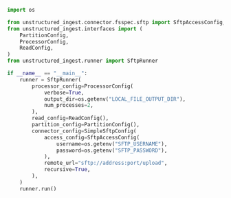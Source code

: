 ```python Python
import os

from unstructured_ingest.connector.fsspec.sftp import SftpAccessConfig, SimpleSftpConfig
from unstructured_ingest.interfaces import (
    PartitionConfig,
    ProcessorConfig,
    ReadConfig,
)
from unstructured_ingest.runner import SftpRunner

if __name__ == "__main__":
    runner = SftpRunner(
        processor_config=ProcessorConfig(
            verbose=True,
            output_dir=os.getenv("LOCAL_FILE_OUTPUT_DIR"),
            num_processes=2,
        ),
        read_config=ReadConfig(),
        partition_config=PartitionConfig(),
        connector_config=SimpleSftpConfig(
            access_config=SftpAccessConfig(
                username=os.getenv("SFTP_USERNAME"),
                password=os.getenv("SFTP_PASSWORD"),
            ),
            remote_url="sftp://address:port/upload",
            recursive=True,
        ),
    )
    runner.run()
```
